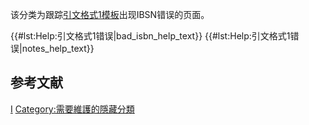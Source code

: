 {{Tracking category}}
{{empty category}}
该分类为跟踪[[WP:CS1|引文格式1模板]]出现IBSN错误的页面。

{{#lst:Help:引文格式1错误|bad_isbn_help_text}}
{{#lst:Help:引文格式1错误|notes_help_text}}
<!-- {{#lst:Help:引文格式1错误|references_help_text}} -->

==参考文献==
{{reflist}}
{{CategoryTOC}}
[[Category:引文格式1错误|I]]
[[Category:需要維護的隱藏分類|Category:需要維護的隱藏分類]]